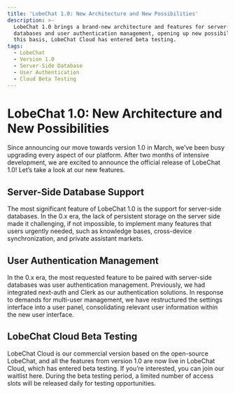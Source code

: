 ```yaml
---
title: 'LobeChat 1.0: New Architecture and New Possibilities'
description: >-
  LobeChat 1.0 brings a brand-new architecture and features for server-side
  databases and user authentication management, opening up new possibilities. On
  this basis, LobeChat Cloud has entered beta testing.
tags:
  - LobeChat
  - Version 1.0
  - Server-Side Database
  - User Authentication
  - Cloud Beta Testing
---
```


# LobeChat 1.0: New Architecture and New Possibilities

Since announcing our move towards version 1.0 in March, we’ve been busy upgrading every aspect of our platform. After two months of intensive development, we are excited to announce the official release of LobeChat 1.0! Let’s take a look at our new features.

## Server-Side Database Support

The most significant feature of LobeChat 1.0 is the support for server-side databases. In the 0.x era, the lack of persistent storage on the server side made it challenging, if not impossible, to implement many features that users urgently needed, such as knowledge bases, cross-device synchronization, and private assistant markets.

## User Authentication Management

In the 0.x era, the most requested feature to be paired with server-side databases was user authentication management. Previously, we had integrated next-auth and Clerk as our authentication solutions. In response to demands for multi-user management, we have restructured the settings interface into a user panel, consolidating relevant user information within the new user interface.

## LobeChat Cloud Beta Testing

LobeChat Cloud is our commercial version based on the open-source LobeChat, and all the features from version 1.0 are now live in LobeChat Cloud, which has entered beta testing. If you’re interested, you can join our waitlist here. During the beta testing period, a limited number of access slots will be released daily for testing opportunities.
